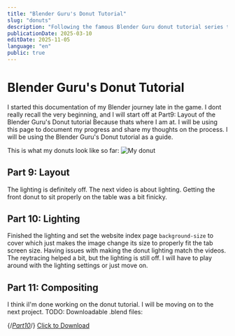 ```yaml
---
title: "Blender Guru's Donut Tutorial"
slug: "donuts"
description: "Following the famous Blender Guru donut tutorial series to learn 3D modeling"
publicationDate: 2025-03-10
editDate: 2025-11-05
language: "en"
public: true
---
```


# Blender Guru's Donut Tutorial
I started this documentation of my Blender journey late in the game.
I dont really recall the very beginning, and I will start off at
Part9: Layout of the Blender Guru's Donut tutorial Because thats where I am at.
I will be using this page to document my progress and share my thoughts
on the process. I will be using the Blender Guru's Donut tutorial as a guide.

This is what my donuts look like so far:
<Image src={Wallpaper} alt="My donut" width={500} height={300} />

## Part 9: Layout
The lighting is definitely off. The next video is about lighting.
Getting the front donut to sit properly on the table was a bit finicky.

## Part 10: Lighting
Finished the lighting and set the website index page `background-size` to cover which
just makes the image change its size to properly fit the tab screen size.
Having issues with making the donut lighting match the videos. The reytracing helped a
bit, but the lighting is still off. I will have to play around with the lighting settings
or just move on.

## Part 11: Compositing
I think iI'm done working on the donut tutorial. I will be moving on to the next project.
TODO: 
Downloadable .blend files:

{/*[Part10](./blenderFiles/Part10Lighting.blender)*/}
<a href="./blenderFiles/Part10Lighting.blender" download>Click to Download</a>